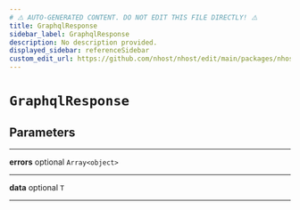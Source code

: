 ```yaml
---
# ⚠️ AUTO-GENERATED CONTENT. DO NOT EDIT THIS FILE DIRECTLY! ⚠️
title: GraphqlResponse
sidebar_label: GraphqlResponse
description: No description provided.
displayed_sidebar: referenceSidebar
custom_edit_url: https://github.com/nhost/nhost/edit/main/packages/nhost-js/src/utils/types.ts#L75
---
```


# `GraphqlResponse`

## Parameters

---

**<span className="parameter-name">errors</span>** <span className="optional-status">optional</span> <code>Array&lt;object&gt;</code>

---

**<span className="parameter-name">data</span>** <span className="optional-status">optional</span> <code>T</code>

---
